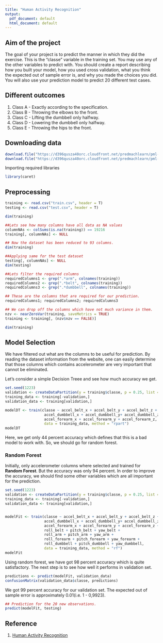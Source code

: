 ```yaml
---
title: "Human Activity Recognition"
output:
  pdf_document: default
  html_document: default
---
```

## Aim of the project

The goal of your project is to predict the manner in which they did the exercise. This is the "classe" variable in the training set. You may use any of the other variables to predict with. You should create a report describing how you built your model, how you used cross validation, what you think the expected out of sample error is, and why you made the choices you did. You will also use your prediction model to predict 20 different test cases.

## Different outcomes

1. Class A - Exactly according to the specification.
2. Class B - Throwing the elbows to the front.
3. Class C - Lifting the dumbbell only halfway.
4. Class D - Lowering the dumbbell only halfway.
5. Class E - Throwing the hips to the front.

## Downloading data

```r
download.file("https://d396qusza40orc.cloudfront.net/predmachlearn/pml-training.csv", destfile = "train.csv")
download.file("https://d396qusza40orc.cloudfront.net/predmachlearn/pml-testing.csv", destfile = "test.csv")
```

Importing required libraries

```r
library(caret)
```

## Preprocessing

```r
training <- read.csv("train.csv", header = T)
testing <- read.csv("test.csv", header = T)

dim(training)
```

```r
##Lets see how many columns have all data as NA values
columnNAs <- colSums(is.na(training)) == 19216
training[, columnNAs] <- NULL

## Now the dataset has been reduced to 93 columns.
dim(training)

##Applying same for the test dataset
testing[, columnNAs] <- NULL
dim(testing)
```

```r
##Lets filter the required columns
requiredColumns1 <- grep(".*arm", colnames(training))
requiredColumns2 <- grep(".*belt", colnames(training))
requiredColumns3 <- grep(".*dumbbell", colnames(training))

## These are the columns that are required for our prediction.
requiredColumns1; requiredColumns2; requiredColumns3

## We can drop off the columns which have not much variance in them.
nzv <- nearZeroVar(training, saveMetrics = TRUE)
training <- training[, (nzv$nzv == FALSE)]

dim(training)
```

## Model Selection

We have filtered out what are the columns to be useful for prediction. By reading the dataset information from the website, one can easily determine that those columns which contains accelerometer are very important that cannot be eliminated.

Let's consider a simple Decision Treee and see how much accuracy we get.

```r
set.seed(1223)
validation <- createDataPartition(y = training$classe, p = 0.25, list = F)
training_data <- training[-validation,]
validation_data <- training[validation,]

modelDT <- train(classe ~ accel_belt_x + accel_belt_y + accel_belt_z + accel_arm_x + accel_arm_y + accel_arm_z + 
                  accel_dumbbell_x + accel_dumbbell_y+ accel_dumbbell_z +
                  accel_forearm_x + accel_forearm_y + accel_forearm_z, 
                  data = training_data, method = "rpart")
modelDT
```

Here, we get only 44 percent accuracy which defines that this is a bad model to work with. So, we should go for random forest.

### Random Forest

Initially, only accelerometer columns where selected and trained for **Random Forest**. But the accuracy was only 94 percent. In order to improve the accuracy, we should find some other variables which are all important for the prediction. 

```r
set.seed(1223)
validation <- createDataPartition(y = training$classe, p = 0.25, list = F)
training_data <- training[-validation,]
validation_data <- training[validation,]


modelFit <- train(classe ~ accel_belt_x + accel_belt_y + accel_belt_z + accel_arm_x + accel_arm_y + accel_arm_z + 
                  accel_dumbbell_x + accel_dumbbell_y+ accel_dumbbell_z +
                  accel_forearm_x + accel_forearm_y + accel_forearm_z +
                  roll_belt + pitch_belt + yaw_belt +
                  roll_arm + pitch_arm + yaw_arm +
                  roll_forearm + pitch_forearm + yaw_forearm +
                  roll_dumbbell + pitch_dumbbell + yaw_dumbbell,
                  data = training_data, method = "rf")
modelFit
```

Using random forest, we have got 98 percent accuracy which is quite satisfactory. The next step is to see how well it performs in validation set.


```r
predictions <- predict(modelFit, validation_data)
confusionMatrix(validation_data$classe, predictions)
```

We got 99 percent accuracy for our validation set. The expected out of sample error is approximately 0.01(i.e. 1 - 0,9923). 

```r
## Prediction for the 20 new observations.
predict(modelFit, testing)
```

## Reference

1. [Human Activity Recognition](http://web.archive.org/web/20161224072740/http:/groupware.les.inf.puc-rio.br/har)

